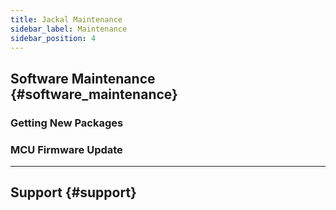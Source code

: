 ```yaml
---
title: Jackal Maintenance
sidebar_label: Maintenance
sidebar_position: 4
---
```


<ComponentIntroductionJackal />

## Software Maintenance {#software_maintenance}

### Getting New Packages

<GettingNewPackages />

### MCU Firmware Update

<ClearpathFirmware/>

---

## Support {#support}

<Support />
